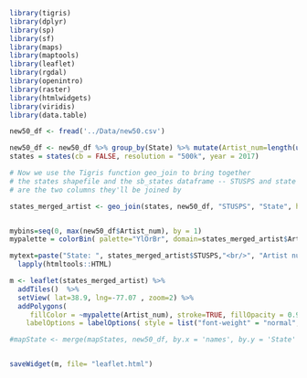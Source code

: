 
```r
library(tigris)
library(dplyr)
library(sp)
library(sf)
library(maps)
library(maptools)
library(leaflet)
library(rgdal)
library(openintro)
library(raster)
library(htmlwidgets)
library(viridis)
library(data.table)

new50_df <- fread('../Data/new50.csv')

new50_df <- new50_df %>% group_by(State) %>% mutate(Artist_num=length(unique(artist)))
states = states(cb = FALSE, resolution = "500k", year = 2017)

```

```r
# Now we use the Tigris function geo_join to bring together 
# the states shapefile and the sb_states dataframe -- STUSPS and state 
# are the two columns they'll be joined by

states_merged_artist <- geo_join(states, new50_df, "STUSPS", "State", how = 'left')


mybins=seq(0, max(new50_df$Artist_num), by = 1)
mypalette = colorBin( palette="YlOrBr", domain=states_merged_artist$Artist_num, na.color="transparent", bins=mybins)

mytext=paste("State: ", states_merged_artist$STUSPS,"<br/>", "Artist number: ", states_merged_artist$Artist_num, "<br/>", sep="") %>%
  lapply(htmltools::HTML)

m <- leaflet(states_merged_artist) %>%
  addTiles()  %>%
  setView( lat=38.9, lng=-77.07 , zoom=2) %>%
  addPolygons(
     fillColor = ~mypalette(Artist_num), stroke=TRUE, fillOpacity = 0.9, color="white",  label = mytext,
    labelOptions = labelOptions( style = list("font-weight" = "normal", padding = "3px 8px"), textsize = "13px", direction = "auto")) %>% addLegend( pal=mypalette, values=~Artist_num, group = 'percentage of alcohol drinker', opacity=0.9, title = "number of artists", position = "bottomleft")

#mapState <- merge(mapStates, new50_df, by.x = 'names', by.y = 'State' )


saveWidget(m, file= "leaflet.html")
```

